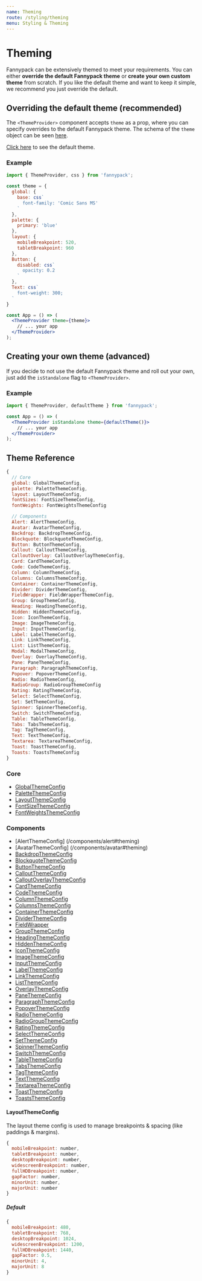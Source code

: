 ```yaml
---
name: Theming
route: /styling/theming
menu: Styling & Theming
---
```



# Theming

Fannypack can be extensively themed to meet your requirements. You can either **override the default Fannypack theme** or **create your own custom theme** from scratch. If you like the default theme and want to keep it simple, we recommend you just override the default.

## Overriding the default theme (recommended)

The `<ThemeProvider>` component accepts `theme` as a prop, where you can specify overrides to the default Fannypack theme. The schema of the `theme` object can be seen [here](#theme-config-schema).

[Click here](https://github.com/fannypackui/fannypack/blob/master/src/themes/default.js) to see the default theme.

### Example

```jsx
import { ThemeProvider, css } from 'fannypack';

const theme = {
  global: {
    base: css`
      font-family: 'Comic Sans MS'
    `
  },
  palette: {
    primary: 'blue'
  },
  layout: {
    mobileBreakpoint: 520,
    tabletBreakpoint: 960
  },
  Button: {
    disabled: css`
      opacity: 0.2
    `
  },
  Text: css`
    font-weight: 300;
  `
}

const App = () => (
  <ThemeProvider theme={theme}>
    // ... your app
  </ThemeProvider>
);
```

## Creating your own theme (advanced)

If you decide to not use the default Fannypack theme and roll out your own, just add the `isStandalone` flag to `<ThemeProvider>`.

### Example

```jsx
import { ThemeProvider, defaultTheme } from 'fannypack';

const App = () => (
  <ThemeProvider isStandalone theme={defaultTheme()}>
    // ... your app
  </ThemeProvider>
);
```


## Theme Reference

```jsx
{
  // Core
  global: GlobalThemeConfig,
  palette: PaletteThemeConfig,
  layout: LayoutThemeConfig,
  fontSizes: FontSizeThemeConfig,
  fontWeights: FontWeightsThemeConfig

  // Components
  Alert: AlertThemeConfig,
  Avatar: AvatarThemeConfig,
  Backdrop: BackdropThemeConfig,
  Blockquote: BlockquoteThemeConfig,
  Button: ButtonThemeConfig,
  Callout: CalloutThemeConfig,
  CalloutOverlay: CalloutOverlayThemeConfig,
  Card: CardThemeConfig,
  Code: CodeThemeConfig,
  Column: ColumnThemeConfig,
  Columns: ColumnsThemeConfig,
  Container: ContainerThemeConfig,
  Divider: DividerThemeConfig,
  FieldWrapper: FieldWrapperThemeConfig,
  Group: GroupThemeConfig,
  Heading: HeadingThemeConfig,
  Hidden: HiddenThemeConfig,
  Icon: IconThemeConfig,
  Image: ImageThemeConfig,
  Input: InputThemeConfig,
  Label: LabelThemeConfig,
  Link: LinkThemeConfig,
  List: ListThemeConfig,
  Modal: ModalThemeConfig,
  Overlay: OverlayThemeConfig,
  Pane: PaneThemeConfig,
  Paragraph: ParagraphThemeConfig,
  Popover: PopoverThemeConfig,
  Radio: RadioThemeConfig,
  RadioGroup: RadioGroupThemeConfig
  Rating: RatingThemeConfig,
  Select: SelectThemeConfig,
  Set: SetThemeConfig,
  Spinner: SpinnerThemeConfig,
  Switch: SwitchThemeConfig,
  Table: TableThemeConfig,
  Tabs: TabsThemeConfig,
  Tag: TagThemeConfig,
  Text: TextThemeConfig,
  Textarea: TextareaThemeConfig,
  Toast: ToastThemeConfig,
  Toasts: ToastsThemeConfig
}
```

### Core

- [GlobalThemeConfig](/styling/global-styles#theming)
- [PaletteThemeConfig](/palette#theming)
- [LayoutThemeConfig](#layoutthemeconfig)
- [FontSizeThemeConfig](/styling/fonts#theming)
- [FontWeightsThemeConfig](/styling/fonts#theming)

### Components

- [AlertThemeConfig] (/components/alert#theming)
- [AvatarThemeConfig] (/components/avatar#theming)
- [BackdropThemeConfig](/utils/backdrop#theming)
- [BlockquoteThemeConfig](/typography/blockquote#theming)
- [ButtonThemeConfig](/components/button#theming)
- [CalloutThemeConfig](/components/callout#theming)
- [CalloutOverlayThemeConfig](/components/calloutoverlay#theming)
- [CardThemeConfig](/components/card#theming)
- [CodeThemeConfig](/typography/code#theming)
- [ColumnThemeConfig](/layout/column#theming)
- [ColumnsThemeConfig](/layout/column#theming)
- [ContainerThemeConfig](/layout/container#theming)
- [DividerThemeConfig](/layout/divider#theming)
- [FieldWrapper](/form/fieldwrapper#theming)
- [GroupThemeConfig](/utils/group#theming)
- [HeadingThemeConfig](/typography/heading#theming)
- [HiddenThemeConfig](/utils/hidden#theming)
- [IconThemeConfig](/components/icon#theming)
- [ImageThemeConfig](/components/image#theming)
- [InputThemeConfig](/form/input#theming)
- [LabelThemeConfig](/form/label#theming)
- [LinkThemeConfig](/typography/link#theming)
- [ListThemeConfig](/typography/list#theming)
- [OverlayThemeConfig](/utils/overlay#theming)
- [PaneThemeConfig](/layout/pane#theming)
- [ParagraphThemeConfig](/typography/paragraph#theming)
- [PopoverThemeConfig](/components/popover#theming)
- [RadioThemeConfig](/form/radio#theming)
- [RadioGroupThemeConfig](/form/radiogroup#theming)
- [RatingThemeConfig](/extras/rating#theming)
- [SelectThemeConfig](/form/select#theming)
- [SetThemeConfig](/utils/set#theming)
- [SpinnerThemeConfig](/components/spinner#theming)
- [SwitchThemeConfig](/form/switch#theming)
- [TableThemeConfig](/components/table#theming)
- [TabsThemeConfig](/components/tabs#theming)
- [TagThemeConfig](/components/tag#theming)
- [TextThemeConfig](/typography/text#theming)
- [TextareaThemeConfig](/form/textarea#theming)
- [ToastThemeConfig](/typography/toast#theming)
- [ToastsThemeConfig](/typography/toast#theming)

#### LayoutThemeConfig

The layout theme config is used to manage breakpoints & spacing (like paddings & margins).

```jsx
{
  mobileBreakpoint: number,
  tabletBreakpoint: number,
  desktopBreakpoint: number,
  widescreenBreakpoint: number,
  fullHDBreakpoint: number,
  gapFactor: number,
  minorUnit: number,
  majorUnit: number
}
```

##### Default

```jsx
{
  mobileBreakpoint: 480,
  tabletBreakpoint: 768,
  desktopBreakpoint: 1024,
  widescreenBreakpoint: 1200,
  fullHDBreakpoint: 1440,
  gapFactor: 0.5,
  minorUnit: 4,
  majorUnit: 8
}
```



